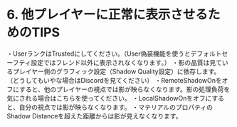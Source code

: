 # 6. 他プレイヤーに正常に表示させるためのTIPS
・UserランクはTrustedにしてください。（User偽装機能を使うとデフォルトセーフティ設定ではフレンド以外に表示されなくなります。）
・影の品質は見ているプレイヤー側のグラフィック設定（Shadow Quality設定）に依存します。
（どうしてもいやな場合はDiscordを見てください）
・RemoteShadowOnをオフにすると、他のプレイヤーの視点では影が映らなくなります。影の処理負荷を気にされる場合はこちらを使ってください。
・LocalShadowOnをオフにすると、自分の視点では影が映らなくなります。
・マテリアルのプロパティのShadow Distanceを超えた距離からは影が見えなくなります。